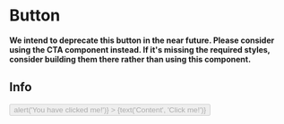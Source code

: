 
<Meta title="Legacy/Button" component={Button} />

# Button

<LegacyWarning />

**We intend to deprecate this button in the near future. Please consider using the CTA component instead. If it's missing the required styles, consider building them there rather than using this component.**

<Props of={Button} />

## Info
<Preview>
  <Story name="Button">
    <Button
      color={radios('color', ['primary', 'secondary', 'tertiary', 'quaternary', 'negative'], 'primary')}
      disabled={boolean('disabled', false)}
      pending={boolean('pending', false)}
      width={radios('width', ['auto', 'full'], 'auto')}
      onClick={() => alert('You have clicked me!')}
    >
      {text('Content', 'Click me!')}
    </Button>
  </Story>
</Preview>
